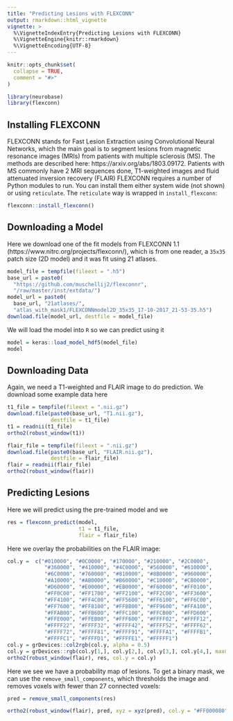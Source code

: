 ```yaml
---
title: "Predicting Lesions with FLEXCONN"
output: rmarkdown::html_vignette
vignette: >
  %\VignetteIndexEntry{Predicting Lesions with FLEXCONN}
  %\VignetteEngine{knitr::rmarkdown}
  %\VignetteEncoding{UTF-8}
---
```


```r
knitr::opts_chunk$set(
  collapse = TRUE,
  comment = "#>"
)
```

```r
library(neurobase)
library(flexconn)
```


## Installing FLEXCONN

FLEXCONN stands for Fast Lesion Extraction using Convolutional Neural Networks, which the main goal is to segment lesions from magnetic resonance images (MRIs) from patients with multiple sclerosis (MS).  The methods are described here:
https://arxiv.org/abs/1803.09172.  Patients with MS commonly have 2 MRI sequences done, T1-weighted images and fluid attenuated inversion recovery (FLAIR)
FLEXCONN requires a number of Python modules to run.  You can install them either system wide (not shown) or using `reticulate`.  The `reticulate` way is wrapped in `install_flexconn`:

```r
flexconn::install_flexconn()
```

## Downloading a Model 

Here we download one of the fit models from FLEXCONN 1.1 (https://www.nitrc.org/projects/flexconn/), which is from one reader, a `35x35` patch size (2D model) and it was fit using 21 atlases.  

```r
model_file = tempfile(fileext = ".h5")
base_url = paste0(
  "https://github.com/muschellij2/flexconnr",
  "/raw/master/inst/extdata/")
model_url = paste0(
  base_url, "21atlases/",
  "atlas_with_mask1/FLEXCONNmodel2D_35x35_17-10-2017_21-53-35.h5")
download.file(model_url, destfile = model_file)
```

We will load the model into `R` so we can predict using it
```r
model = keras::load_model_hdf5(model_file)
model
```

## Downloading Data

Again, we need a T1-weighted and FLAIR image to do prediction.  We download some example data here
```r
t1_file = tempfile(fileext = ".nii.gz")
download.file(paste0(base_url, "T1.nii.gz"), 
              destfile = t1_file)
t1 = readnii(t1_file)
ortho2(robust_window(t1))

flair_file = tempfile(fileext = ".nii.gz")
download.file(paste0(base_url, "FLAIR.nii.gz"), 
              destfile = flair_file)
flair = readnii(flair_file)
ortho2(robust_window(flair))

```

## Predicting Lesions 

Here we will predict using the pre-trained model and we 
```r
res = flexconn_predict(model,
                       t1 = t1_file,
                       flair = flair_file)
```

Here we overlay the probabilities on the FLAIR image:
```r
col.y =  c("#010000", "#0C0000", "#170000", "#210000", "#2C0000",
            "#360000", "#410000", "#4C0000", "#560000", "#610000",
            "#6C0000", "#760000", "#810000", "#8B0000", "#960000",
            "#A10000", "#AB0000", "#B60000", "#C10000", "#CB0000",
            "#D60000", "#E00000", "#EB0000", "#F60000", "#FF0100",
            "#FF0C00", "#FF1700", "#FF2100", "#FF2C00", "#FF3600",
            "#FF4100", "#FF4C00", "#FF5600", "#FF6100", "#FF6C00",
            "#FF7600", "#FF8100", "#FF8B00", "#FF9600", "#FFA100",
            "#FFAB00", "#FFB600", "#FFC100", "#FFCB00", "#FFD600",
            "#FFE000", "#FFEB00", "#FFF600", "#FFFF02", "#FFFF12",
            "#FFFF22", "#FFFF32", "#FFFF42", "#FFFF52", "#FFFF62",
            "#FFFF72", "#FFFF81", "#FFFF91", "#FFFFA1", "#FFFFB1",
            "#FFFFC1", "#FFFFD1", "#FFFFE1", "#FFFFF1")
col.y = grDevices::col2rgb(col.y, alpha = 0.5)
col.y = grDevices::rgb(col.y[1,], col.y[2,], col.y[3,], col.y[4,], maxColorValue = 255)
ortho2(robust_window(flair), res, col.y = col.y)
```

Here we see we have a probability map of lesions.  To get a binary mask, we can use the `remove_small_components`, which thresholds the image and removes voxels with fewer than 27 connected voxels:

```r
pred = remove_small_components(res)
```

```r
ortho2(robust_window(flair), pred, xyz = xyz(pred), col.y = "#FF000080")
```
